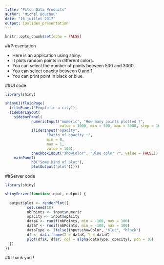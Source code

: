 ```yaml
---
title: "Pitch Data Products"
author: "Michel Bouchou"
date: "16 juillet 2017"
output: ioslides_presentation
---
```


```r
knitr::opts_chunk$set(echo = FALSE)
```

##Presentation

- Here is an application using shiny.
- It plots random points in different colors. 
- You can select the number of points between 500 and 3000.
- You can select opacity between 0 and 1.
- You can print point in black or blue.
 
##UI code
```r
library(shiny)

shinyUI(fluidPage(
  titlePanel("People in a city"),
  sidebarLayout(
    sidebarPanel(
            numericInput("numeric", "How many points plotted ?",
                         value = 1000, min = 500, max = 3000, step = 10),
            sliderInput("opacity",
                   "Ratio of opacity :",
                   min = 0,
                   max = 1,
                   value = 100),
            checkboxInput("showColor", "Blue color ?", value = FALSE)),
    mainPanel(
            h3("Some kind of plot"),
            plotOutput("plot")))))
```

##Server code

```r
library(shiny)

shinyServer(function(input, output) {
   
  output$plot <- renderPlot({
          set.seed(18)
          nbPoints <- input$numeric
          opacity <- input$opacity
          dataX <- runif(nbPoints, min = -100, max = 100)
          dataY <- runif(nbPoints, min = -100, max = 100)
          dataType <- ifelse(input$showColor, "blue", "black")
          df <- data.frame(X = dataX, Y = dataY)
          plot(df$X, df$Y, col = alpha(dataType, opacity), pch = 16)
  })
})
```

##Thank you !
